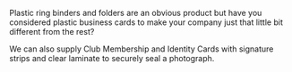 Plastic ring binders and folders are an obvious product but have you considered plastic business cards to make your company just that little bit different from the rest?

We can also supply Club Membership and Identity Cards with signature strips and clear laminate to securely seal a photograph.
